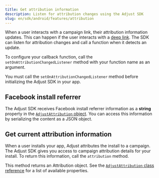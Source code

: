 ```yaml
---
title: Get attribution information
description: Listen for attribution changes using the Adjust SDK
slug: en/sdk/android/features/attribution
---
```



When a user interacts with a campaign link, their attribution information updates. This can happen if the user interacts with a [deep link](https://help.adjust.com/en/article/deep-links). The SDK can listen for attribution changes and call a function when it detects an update.

To configure your callback function, call the  `setOnAttributionChangedListener` method with your function name as an argument.

<Callout type="important">

You must call the `setOnAttributionChangedListener` method before initializing the Adjust SDK in your app. 

</Callout>

<SetOnAttributionChangedListener />

## Facebook install referrer

The Adjust SDK receives Facebook install referrer information as a **string** property in the [`AdjustAttribution` object](/en/sdk/android/reference/adjattribution). You can access this information by serializing the content as a JSON object.

<SetOnAttributionChangedListenerFacebook />

## Get current attribution information

When a user installs your app, Adjust attributes the install to a campaign. The Adjust SDK gives you access to campaign attribution details for your install. To return this information, call the `attribution` method.

This method returns an Attribution object. See the [`AdjustAttribution` class reference](/en/sdk/android/reference/adjattribution) for a list of available properties.

<Attribution />
